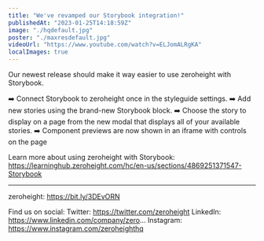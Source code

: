 ```yaml
---
title: "We've revamped our Storybook integration!"
publishedAt: "2023-01-25T14:18:59Z"
image: "./hqdefault.jpg"
poster: "./maxresdefault.jpg"
videoUrl: "https://www.youtube.com/watch?v=ELJomALRgKA"
localImages: true
---
```


Our newest release should make it way easier to use zeroheight with Storybook.

➡️ Connect Storybook to zeroheight once in the styleguide settings.
➡️ Add new stories using the brand-new Storybook block.
➡️ Choose the story to display on a page from the new modal that displays all of your available stories.
➡️ Component previews are now shown in an iframe with controls on the page

Learn more about using zeroheight with Storybook: https://learninghub.zeroheight.com/hc/en-us/sections/4869251371547-Storybook

---

zeroheight: https://bit.ly/3DEvORN

Find us on social:
Twitter: https://twitter.com/zeroheight
LinkedIn: https://www.linkedin.com/company/zero...
Instagram: https://www.instagram.com/zeroheighthq
